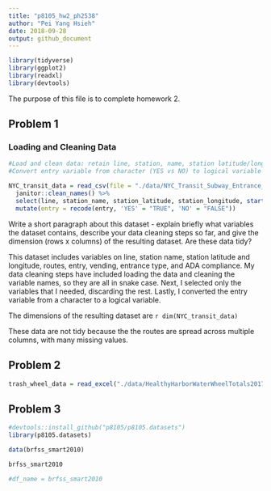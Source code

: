 ```yaml
---
title: "p8105_hw2_ph2538"
author: "Pei Yang Hsieh"
date: 2018-09-28
output: github_document
---
```


```r
library(tidyverse)
library(ggplot2)
library(readxl)
library(devtools)

```

The purpose of this file is to complete homework 2.

## Problem 1

### Loading and Cleaning Data

```r
#Load and clean data: retain line, station, name, station latitude/longitude, routes served, entry, vending, entrance type, and ADA compliance
#Convert entry variable from character (YES vs NO) to logical variable

NYC_transit_data = read_csv(file = "./data/NYC_Transit_Subway_Entrance_And_Exit_Data.csv") %>%
  janitor::clean_names() %>%
  select(line, station_name, station_latitude, station_longitude, starts_with("route"), entry, vending, entrance_type, ada) %>%
  mutate(entry = recode(entry, 'YES' = "TRUE", 'NO' = "FALSE"))
```

Write a short paragraph about this dataset - explain briefly what variables the dataset contains, describe your data cleaning steps so far, and give the dimension (rows x columns) of the resulting dataset. Are these data tidy?

This dataset includes variables on line, station name, station latitude and longitude, routes, entry, vending, entrance type, and ADA compliance. My data cleaning steps have included loading the data and cleaning the variable names, so they are all in snake case. Next, I selected only the variables that I needed, discarding the rest. Lastly, I converted the entry variable from a character to a logical variable.

The dimensions of the resulting dataset are `r dim(NYC_transit_data)`

These data are not tidy because the the routes are spread across multiple columns, with many missing values.

## Problem 2

```r
trash_wheel_data = read_excel("./data/HealthyHarborWaterWheelTotals2017-9-26.xlsx")
```


## Problem 3

```r
#devtools::install_github("p8105/p8105.datasets")
library(p8105.datasets)

data(brfss_smart2010)

brfss_smart2010

#df_name = brfss_smart2010
```

